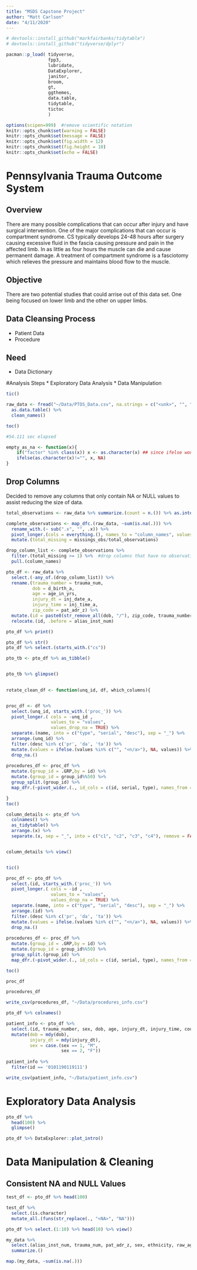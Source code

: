 ```yaml
---
title: "MSDS Capstone Project"
author: "Matt Carlson"
date: "4/11/2020"
---
```


```r

# devtools::install_github("markfairbanks/tidytable")
# devtools::install_github("tidyverse/dplyr")

pacman::p_load( tidyverse, 
                fpp3, 
                lubridate, 
                DataExplorer, 
                janitor, 
                broom, 
                gt, 
                ggthemes,
                data.table,
                tidytable, 
                tictoc
                )

options(scipen=999)  #remove scientific notation
knitr::opts_chunk$set(warning = FALSE)
knitr::opts_chunk$set(message = FALSE)
knitr::opts_chunk$set(fig.width = 12)
knitr::opts_chunk$set(fig.height = 10)
knitr::opts_chunk$set(echo = FALSE)

```

# Pennsylvania Trauma Outcome System

## Overview
There are many possible complications that can occur after injury and have surgical intervention. One of the major complications that can occur is compartment syndrome. CS typically develops 24-48 hours after surgery causing excessive fluid in the fascia causing pressure and pain in the affected limb. In as little as four hours the muscle can die and cause permanent damage. A treatment of compartment syndrome is a fasciotomy which relieves the pressure and maintains blood flow to the muscle.    

## Objective
There are two potential studies that could arrise out of this data set. One being focused on lower limb and the other on upper limbs. 


## Data Cleansing Process
* Patient Data
* Procedure


## Need
* Data Dictionary

#Analysis Steps
* Exploratory Data Analysis
* Data Manipulation

```r

tic()

raw_data <- fread("~/Data/PTOS_Data.csv", na.strings = c("<unk>", "", "<n/a>")) %>%  
  as.data.table() %>% 
  clean_names()

toc()

#54.111 sec elapsed

```

```r

empty_as_na <- function(x){
    if("factor" %in% class(x)) x <- as.character(x) ## since ifelse wont work with factors
    ifelse(as.character(x)!="", x, NA)
}

```


## Drop Columns
Decided to remove any columns that only contain NA or NULL values to assist reducing the size of data. 

```r

total_observations <- raw_data %>% summarize.(count = n.()) %>% as.integer()

complete_observations <- map_dfc.(raw_data, ~sum(is.na(.))) %>% 
  rename_with.(~ sub(".x", "", .x)) %>% 
  pivot_longer.(cols = everything.(), names_to = "column_names", values_to = "missings_obs") %>% 
  mutate.(total_missing = missings_obs/total_observations)

drop_column_list <- complete_observations %>% 
  filter.(total_missing >= 1) %>%  #drop columns that have no observations
  pull.(column_names) 

pto_df <- raw_data %>% 
  select.(-any_of.(drop_column_list)) %>%
  rename.(trauma_number = trauma_num, 
          dob = d_birth_a, 
          age = age_in_yrs, 
          injury_dt = inj_date_a, 
          injury_time = inj_time_a, 
          zip_code = pat_adr_z) %>% 
  mutate.(id = paste0(str_remove_all(dob, "/"), zip_code, trauma_number)) %>% 
  relocate.(id, .before = alias_inst_num)

pto_df %>% print()

```


```r


pto_df %>% str()
pto_df %>% select.(starts_with.("cs")) 

```



```r

pto_tb <- pto_df %>% as_tibble()


pto_tb %>% glimpse()
  


```




```r


rotate_clean_df <- function(unq_id, df, which_columns){


proc_df <- df %>% 
  select.(unq_id, starts_with.('proc_')) %>%  
  pivot_longer.( cols = -unq_id ,
                 values_to = "values", 
                 values_drop_na = TRUE) %>% 
  separate.(name, into = c("type", "serial", "desc"), sep = "_") %>%  
  arrange.(unq_id) %>% 
  filter.(desc %in% c('pr', 'da', 'ta')) %>% 
  mutate.(values = ifelse.(values %in% c("", "<n/a>"), NA, values)) %>%
  drop_na.()
  
procedures_df <- proc_df %>%
  mutate.(group_id = .GRP,by = id) %>% 
  mutate.(group_id = group_id%%50) %>% 
  group_split.(group_id) %>% 
  map_dfr.(~pivot_wider.(., id_cols = c(id, serial, type), names_from = desc, values_from = values))

}
toc()

```


```r

column_details <- pto_df %>% 
  colnames() %>% 
  as_tidytable() %>% 
  arrange.(x) %>% 
  separate.(x, sep = "_", into = c("c1", "c2", "c3", "c4"), remove = FALSE)


column_details %>% view()


tic()

proc_df <- pto_df %>% 
  select.(id, starts_with.('proc_')) %>%  
  pivot_longer.( cols = -id ,
                 values_to = "values", 
                 values_drop_na = TRUE) %>% 
  separate.(name, into = c("type", "serial", "desc"), sep = "_") %>%  
  arrange.(id) %>% 
  filter.(desc %in% c('pr', 'da', 'ta')) %>% 
  mutate.(values = ifelse.(values %in% c("", "<n/a>"), NA, values)) %>%
  drop_na.()
  
procedures_df <- proc_df %>%
  mutate.(group_id = .GRP,by = id) %>% 
  mutate.(group_id = group_id%%50) %>% 
  group_split.(group_id) %>% 
  map_dfr.(~pivot_wider.(., id_cols = c(id, serial, type), names_from = desc, values_from = values))

toc()

proc_df 

procedures_df 

write_csv(procedures_df, "~/Data/procedures_info.csv")  

```



```r

pto_df %>% colnames()

patient_info <- pto_df %>% 
  select.(id, trauma_number, sex, dob, age, injury_dt, injury_time, county_pa, zip_code) %>% 
  mutate(dob = mdy(dob), 
         injury_dt = mdy(injury_dt), 
         sex = case.(sex == 1, "M",
                     sex == 2, "F"))
  
patient_info %>% 
  filter(id == '0101190119111')

write_csv(patient_info, "~/Data/patient_info.csv")  

```



# Exploratory Data Analysis

```r
pto_df %>% 
  head(100) %>% 
  glimpse()

pto_df %>% DataExplorer::plot_intro()

```

# Data Manipulation & Cleaning

## Consistent NA and NULL Values

```r

test_df <- pto_df %>% head(100)

test_df %>% 
  select.(is.character)
  mutate_all.(funs(str_replace(., "<NA>", "NA")))


```


```r

pto_df %>% select.(1:10) %>% head(10) %>% view()

```






```r

my_data %>% 
  select.(alias_inst_num, trauma_num, pat_adr_z, sex, ethnicity, raw_age) %>% 
  summarize.()

map.(my_data, ~sum(is.na(.)))




```

